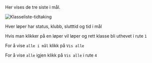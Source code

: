 
Her vises de tre siste i mål.

![Klasseliste-tidtaking](/img/tresisteimal_tidtaking.png)

Hver løper har status, klubb, slutttid og tid i mål

Hvis man klikker på en løper vil løper og rett klasse bli uthevet i rute `1`

For å vise `alle i mål` klikk på `Vis alle`

For å vise `alle` igjen klikk på `Vis alle` i rute `4`



